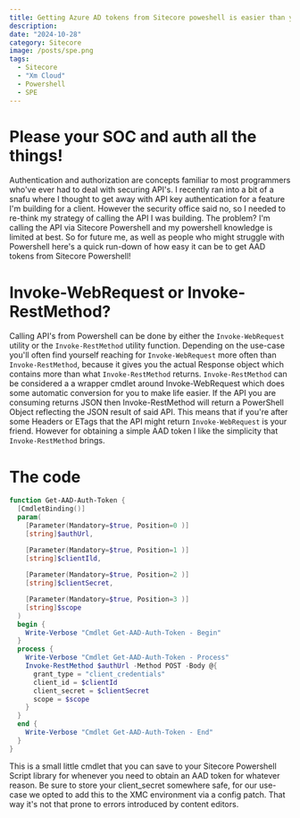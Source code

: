 ```yaml
---
title: Getting Azure AD tokens from Sitecore poweshell is easier than you might think
description: 
date: "2024-10-28"
category: Sitecore
image: /posts/spe.png
tags:
  - Sitecore
  - "Xm Cloud"
  - Powershell
  - SPE
---
```


# Please your SOC and auth all the things!
Authentication and authorization are concepts familiar to most programmers who've ever had to deal with securing API's. 
I recently ran into a bit of a snafu where I thought to get away with API key authentication for a feature I'm building for a client. 
However the security office said no, so I needed to re-think my strategy of calling the API I was building.
The problem? I'm calling the API via Sitecore Powershell and my powershell knowledge is limited at best. 
So for future me, as well as people who might struggle with Powershell here's a quick run-down of how easy it can be to get AAD tokens from Sitecore Powershell!

# Invoke-WebRequest or Invoke-RestMethod?
Calling API's from Powershell can be done by either the `Invoke-WebRequest` utility or the `Invoke-RestMethod` utility function. 
Depending on the use-case you'll often find yourself reaching for `Invoke-WebRequest` more often than `Invoke-RestMethod`, 
because it gives you the actual Response object which contains more than what `Invoke-RestMethod` returns.
`Invoke-RestMethod` can be considered a a wrapper cmdlet around Invoke-WebRequest which does some automatic conversion for you to make life easier.
If the API you are consuming returns JSON then Invoke-RestMethod will return a PowerShell Object reflecting the JSON result of said API.
This means that if you're after some Headers or ETags that the API might return `Invoke-WebRequest` is your friend. 
However for obtaining a simple AAD token I like the simplicity that `Invoke-RestMethod` brings.

# The code
```powershell:Get-AAD-Token.ps1 showLineNumbers
function Get-AAD-Auth-Token {
  [CmdletBinding()]
  param(
    [Parameter(Mandatory=$true, Position=0 )]
    [string]$authUrl,

    [Parameter(Mandatory=$true, Position=1 )]
    [string]$clientIld,
	
    [Parameter(Mandatory=$true, Position=2 )]
    [string]$clientSecret,

    [Parameter(Mandatory=$true, Position=3 )]
    [string]$scope
  )
  begin {
    Write-Verbose "Cmdlet Get-AAD-Auth-Token - Begin"
  }
  process {
    Write-Verbose "Cmdlet Get-AAD-Auth-Token - Process"
    Invoke-RestMethod $authUrl -Method POST -Body @{
      grant_type = "client_credentials"
      client_id = $clientId
      client_secret = $clientSecret
      scope = $scope
    }
  }
  end {
    Write-Verbose "Cmdlet Get-AAD-Auth-Token - End"
  }
}
```

This is a small little cmdlet that you can save to your Sitecore Powershell Script library for whenever you need to obtain an AAD token for whatever reason.
Be sure to store your client_secret somewhere safe, for our use-case we opted to add this to the XMC environment via a config patch. 
That way it's not that prone to errors introduced by content editors. 